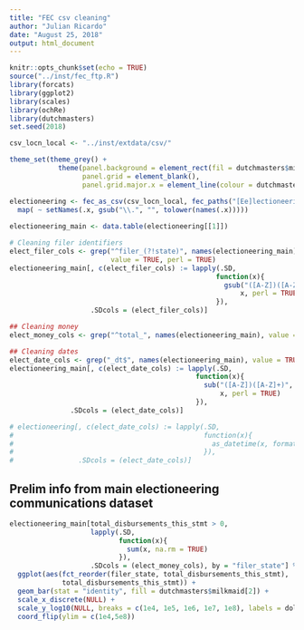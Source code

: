 ```yaml
---
title: "FEC csv cleaning"
author: "Julian Ricardo"
date: "August 25, 2018"
output: html_document
---
```


```r
knitr::opts_chunk$set(echo = TRUE)
source("../inst/fec_ftp.R")
library(forcats)
library(ggplot2)
library(scales)
library(ochRe)
library(dutchmasters)
set.seed(2018)

csv_locn_local <- "../inst/extdata/csv/"

theme_set(theme_grey() + 
            theme(panel.background = element_rect(fil = dutchmasters$milkmaid[[7]]),
                  panel.grid = element_blank(),
                  panel.grid.major.x = element_line(colour = dutchmasters$milkmaid[[1]])))
```

```r
electioneering <- fec_as_csv(csv_locn_local, fec_paths("[Ee]lectioneering")) %>% 
  map( ~ setNames(.x, gsub("\\.", "", tolower(names(.x)))))
  
electioneering_main <- data.table(electioneering[[1]])

# Cleaning filer identifiers
elect_filer_cols <- grep("^filer_(?!state)", names(electioneering_main),
                         value = TRUE, perl = TRUE)
electioneering_main[, c(elect_filer_cols) := lapply(.SD,
                                                   function(x){
                                                     gsub("([A-Z])([A-Z]+)", "\\1\\L\\2", 
                                                         x, perl = TRUE)
                                                   }),
                    .SDcols = (elect_filer_cols)]

## Cleaning money
elect_money_cols <- grep("^total_", names(electioneering_main), value = TRUE)

## Cleaning dates
elect_date_cols <- grep("_dt$", names(electioneering_main), value = TRUE)
electioneering_main[, c(elect_date_cols) := lapply(.SD,
                                              function(x){
                                                sub("([A-Z])([A-Z]+)", "\\1\\L\\2", 
                                                    x, perl = TRUE)
                                              }),
               .SDcols = (elect_date_cols)]

# electioneering[, c(elect_date_cols) := lapply(.SD,
#                                               function(x){
#                                                 as_datetime(x, format = "%d-%b-%y")
#                                               }),
#                .SDcols = (elect_date_cols)]
```

## Prelim info from main electioneering communications dataset

```r
electioneering_main[total_disbursements_this_stmt > 0,
                    lapply(.SD,
                           function(x){
                             sum(x, na.rm = TRUE)
                           }),
                    .SDcols = (elect_money_cols), by = "filer_state"] %>% 
  ggplot(aes(fct_reorder(filer_state, total_disbursements_this_stmt),
             total_disbursements_this_stmt)) +
  geom_bar(stat = "identity", fill = dutchmasters$milkmaid[2]) +
  scale_x_discrete(NULL) +
  scale_y_log10(NULL, breaks = c(1e4, 1e5, 1e6, 1e7, 1e8), labels = dollar) +
  coord_flip(ylim = c(1e4,5e8))
```
